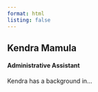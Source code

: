 ```yaml
---
format: html
listing: false
---
```


## Kendra Mamula

#### Administrative Assistant

Kendra has a background in...
